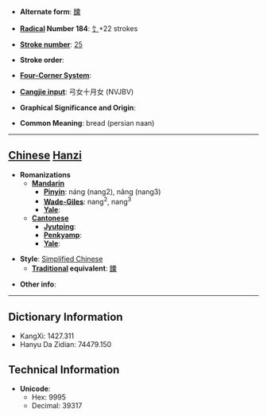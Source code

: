 * '''Alternate form''': [[饢]]

* '''[[Wiktionary:Chinese radical index| Radical]] Number 184''': [[Wiktionary:Chinese radical index 饣|饣]]+22 strokes

* '''[[Wiktionary:Chinese total strokes index|Stroke number]]''': [[Wiktionary:Chinese total strokes index 25|25]]

* '''Stroke order''': 

* '''[[Wiktionary:Chinese four corner index|Four-Corner System]]''': 

* '''[[Wiktionary:Chinese Cangjie index|Cangjie input]]''': 弓女十月女 (NVJBV)

* '''Graphical Significance and Origin''': 

* '''Common Meaning''': bread (persian naan)

----

== [[Chinese]] [[Hanzi]] ==

* '''Romanizations'''
** '''[[Mandarin]]'''
*** '''[[Pinyin]]''': náng (nang2), nǎng (nang3)
*** '''[[Wade-Giles]]''': nang<sup>2</sup>, nang<sup>3</sup>
*** '''[[Yale]]''': 
** '''[[Cantonese]]'''
*** '''[[Jyutping]]''':
*** '''[[Penkyamp]]''': 
*** '''[[Yale]]''': 

* '''Style''': [[Simplified Chinese]] 
** '''[[Traditional Chinese|Traditional]] equivalent''': [[饢]]

* '''Other info''': 

----

== Dictionary Information ==

* KangXi: 1427.311
* Hanyu Da Zidian: 74479.150

== Technical Information ==

* '''Unicode''':
** Hex: 9995
** Decimal: 39317